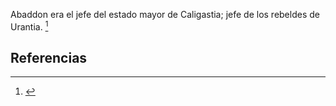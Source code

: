 Abaddon era el jefe del estado mayor de Caligastia; jefe de los rebeldes de Urantia. <ref>{{lib|LU|53|1|5}}</ref> 

== Referencias ==
<references />
